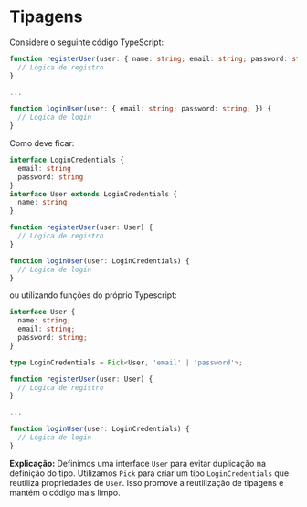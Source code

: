 
<Meta title="Componentes/Como criar um componente/Reutilização de código/Tipagens" />

# Tipagens

Considere o seguinte código TypeScript:

```ts
function registerUser(user: { name: string; email: string; password: string; }) {
  // Lógica de registro
}

...

function loginUser(user: { email: string; password: string; }) {
  // Lógica de login
}
```

Como deve ficar:

```ts
interface LoginCredentials {
  email: string
  password: string
}
interface User extends LoginCredentials {
  name: string
}

function registerUser(user: User) {
  // Lógica de registro
}

function loginUser(user: LoginCredentials) {
  // Lógica de login
}
```

ou utilizando funções do próprio Typescript:

```ts
interface User {
  name: string;
  email: string;
  password: string;
}

type LoginCredentials = Pick<User, 'email' | 'password'>;

function registerUser(user: User) {
  // Lógica de registro
}

...

function loginUser(user: LoginCredentials) {
  // Lógica de login
}

```

**Explicação:** Definimos uma interface `User` para evitar duplicação na definição do tipo. Utilizamos `Pick` para criar um tipo `LoginCredentials` que reutiliza propriedades de `User`. Isso promove a reutilização de tipagens e mantém o código mais limpo.
